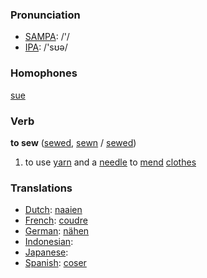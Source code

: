 === Pronunciation ===
*[[w:SAMPA|SAMPA]]: /'/
*[[w:IPA|IPA]]: /'sʊə/

=== Homophones ===

[[sue]]

=== Verb ===

'''to sew''' ([[sewed]], [[sewn]] / [[sewed]])

# to use [[yarn]] and a [[needle]] to [[mend]] [[clothes]]

=== Translations ===
*[[Dutch]]: [[naaien]]
*[[French]]: [[coudre]]
*[[German]]: [[nähen]]
*[[Indonesian]]: [[]]
*[[Japanese]]: [[]]
*[[Spanish]]: [[coser]]